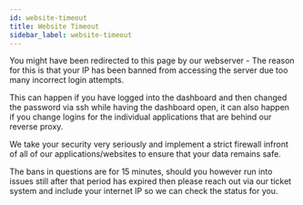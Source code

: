 ```yaml
---
id: website-timeout
title: Website Timeout
sidebar_label: website-timeout
---
```


You might have been redirected to this page by our webserver - The reason for this is that your IP has been banned from accessing the server due too many incorrect login attempts.

This can happen if you have logged into the dashboard and then changed the password via ssh while having the dashboard open, it can also happen if you change logins for the individual applications that are behind our reverse proxy.

We take your security very seriously and implement a strict firewall infront of all of our applications/websites to ensure that your data remains safe.

The bans in questions are for 15 minutes, should you however run into issues still after that period has expired then please reach out via our ticket system and include your internet IP so we can check the status for you.